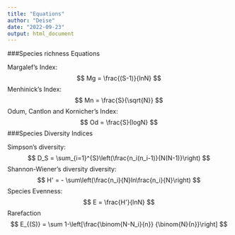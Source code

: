 ```yaml
---
title: "Equations"
author: "Deise"
date: "2022-09-23"
output: html_document
---
```


###Species richness Equations 

Margalef's Index:
$$
Mg = \frac{(S-1)}{lnN}
$$
Menhinick's Index:
$$
Mn = \frac{S}{\sqrt{N}}
$$
Odum, Cantlon and Kornicher's Index:
$$
Od = \frac{S}{logN}
$$
###Species Diversity Indices

Simpson’s diversity:
$$
D_S = \sum_{i=1}^{S}\left(\frac{n_i(n_i-1)}{N(N-1)}\right)
$$
Shannon-Wiener's diversity diversity:
$$
H' = - \sum\left(\frac{n_i}{N}ln\frac{n_i}{N}\right)
$$
Species Evenness:
$$
E = \frac{H'}{lnN}
$$
Rarefaction
$$
E_{(S)} = \sum 1-\left[\frac{\binom{N-N_i}{n}}  {\binom{N}{n}}\right]
$$
